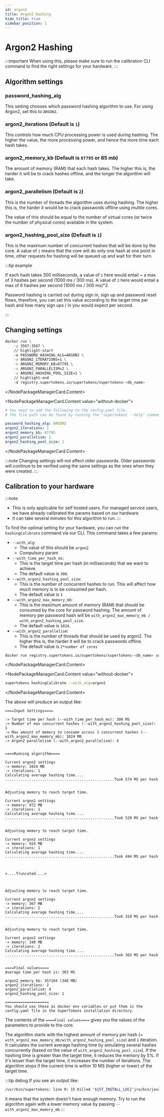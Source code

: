 ```yaml
---
id: argon2
title: Argon2 Hashing
hide_title: true
sidebar_position: 1
---
```



# Argon2 Hashing

:::important
When using this, please make sure to run the calibration CLI command to find the right settings for your hardware.
:::

## Algorithm settings

### password_hashing_alg
This setting chooses which password hashing algorithm to use. For using Argon2, set this to `ARGON2`.

### argon2_iterations (Default is `1`)
This controls how much CPU processing power is used during hashing. The higher the value, the more processing power, and hence the more time each hash takes.

### argon2_memory_kb (Default is `87795` or 85 mb)
The amount of memory (RAM) that each hash takes. The higher this is, the harder it will be to crack hashes offline, and the longer the algorithm will take.

### argon2_parallelism (Default is `2`)
This is the number of threads the algorithm uses during hashing. The higher this is, the harder it would be to crack passwords offline using multile cores.

The value of this should be equal to the number of virtual cores (or twice the number of physical cores) available in the system.

### argon2_hashing_pool_size (Default is `1`)
This is the maximum number of concurrent hashes that will be done by the core. A value of `1` means that the core will do only one hash at one point in time, other requests for hashing will be queued up and wait for their turn.

:::tip example

If each hash takes 300 milliseconds, a value of `1` here would entail ~ a max of 3 hashes per second (1000 ms / 300 ms). A value of `2` here would entail a max of 6 hashes per second (1000 ms / 300 ms)*2.

Password hashing is carried out during sign in, sign up and password reset flows, therefore, you can set this value according to the target time per hash and how many sign ups / in you would expect per second.

:::

## Changing settings

<NodePackageManagerCard>
<NodePackageManagerCard.Content value="with-docker">

```bash
docker run \
    -p 3567:3567 \
    // highlight-start
    -e PASSWORD_HASHING_ALG=ARGON2 \
    -e ARGON2_ITERATIONS=1 \
    -e ARGON2_MEMORY_KB=87795 \
    -e ARGON2_PARALLELISM=2 \
    -e ARGON2_HASHING_POOL_SIZE=1 \
    // highlight-end
    -d registry.supertokens.io/supertokens/supertokens-<db_name>
```
</NodePackageManagerCard.Content>

<NodePackageManagerCard.Content value="without-docker">

```yaml
# You need to add the following to the config.yaml file.
# The file path can be found by running the "supertokens --help" command

password_hashing_alg: ARGON2
argon2_iterations: 1
argon2_memory_kb: 87795
argon2_parallelism: 2
argon2_hashing_pool_size: 1
```

</NodePackageManagerCard.Content>
</NodePackageManagerCard>

:::note
Changing settings will not affect older passwords. Older passwords will continue to be verified using the same settings as the ones when they were created.
:::

## Calibration to your hardware

:::note
- This is only applicable for self hosted users. For managed service users, we have already calibrated the params based on our hardware.
- It can take several minutes for this algorithm to run.
:::

To find the optimal setting for your hardware, you can run the `hashingCalibrate` command via our CLI. This command takes a few params:
- `--with_alg`:
    - The value of this should be `argon2`
    - Compulsory param
- `--with_time_per_hash_ms`:
    - This is the target time per hash (in milliseconds) that we want to achieve.
    - The default value is `300`.
- `--with_argon2_hashing_pool_size`:
    - This is the number of concurrent hashes to run. This will affect how much memory is to be consumed per hash.
    - The default value is `1`
- `--with_argon2_max_memory_mb`:
    - This is the maximum amount of memory (RAM) that should be consumed by the core for password hashing. The amount of memory per password hash will be `with_argon2_max_memory_mb / with_argon2_hashing_pool_size`.
    - The default value is `1024`.
- `--with_argon2_parallelism`:
    - This is the number of threads that should be used by argon2. The higher this is, the harder it will be to crack passwords offline.
    - The default value is `2*number of cores`

<NodePackageManagerCard>
<NodePackageManagerCard.Content value="with-docker">

```bash
docker run registry.supertokens.io/supertokens/supertokens-<db_name> supertokens hashingCalibrate --with_alg=argon2
```
</NodePackageManagerCard.Content>

<NodePackageManagerCard.Content value="without-docker">

```bash
supertokens hashingCalibrate --with_alg=argon2
```

</NodePackageManagerCard.Content>
</NodePackageManagerCard>

The above will produce an output like:
```text
====Input Settings====

-> Target time per hash (--with_time_per_hash_ms): 300 MS
-> Number of max concurrent hashes (--with_argon2_hashing_pool_size): 1
-> Max amount of memory to consume across 1 concurrent hashes (--with_argon2_max_memory_mb): 1024 MB
-> Argon2 parallelism (--with_argon2_parallelism): 4


====Running algorithm====

Current argon2 settings
-> memory: 1024 MB
-> iterations: 1
Calculating average hashing time....
..................................................Took 574 MS per hash


Adjusting memory to reach target time.

Current argon2 settings
-> memory: 972 MB
-> iterations: 1
Calculating average hashing time....
..................................................Took 529 MS per hash


Adjusting memory to reach target time.

Current argon2 settings
-> memory: 924 MB
-> iterations: 1
Calculating average hashing time....
..................................................Took 494 MS per hash



<....Truncated....>



Adjusting memory to reach target time.

Current argon2 settings
-> memory: 367 MB
-> iterations: 2
Calculating average hashing time....
..................................................Took 319 MS per hash


Adjusting memory to reach target time.

Current argon2 settings
-> memory: 348 MB
-> iterations: 2
Calculating average hashing time....
..................................................Took 303 MS per hash


====Final values====
Average time per hash is: 303 MS

argon2_memory_kb: 357104 (348 MB)
argon2_iterations: 2
argon2_parallelism: 4
argon2_hashing_pool_size: 1

====================
You should use these as docker env variables or put them in the config.yaml file in the SuperTokens installation directory.
```

The contents of the `====Final values====` gives you the values of the parameters to provide to the core.

The algorithm starts with the highest amount of memory per hash (= `with_argon2_max_memory_mb/with_argon2_hashing_pool_size`) and `1` iteration. It calculates the current average hashing time by simulating several hashes concurrently (based on the value of `with_argon2_hashing_pool_size`). If the hashing time is greater than the target time, it reduces the memory by 5%. If it's lesser than the target time, it increases the number of iterations. The algorithm stops if the current time is within 10 MS (higher or lower) of the target time.

:::tip debug
If you see an output like:
```bash
/usr/bin/supertokens: line 9: 15 Killed "${ST_INSTALL_LOC}"jre/bin/java -classpath "${ST_INSTALL_LOC}cli/*" io.supertokens.cli.Main false "${ST_INSTALL_LOC}" $@
```
it means that the system doesn't have enough memory. Try to run the algorithm again with a lower memory value by passing `--with_argon2_max_memory_mb`
:::
